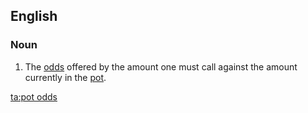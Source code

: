 ==English==

===Noun===
{{en-plural noun|[[pot]] [[odds]]}}

# {{context|poker|lang=en}} The [[odds]] offered by the amount one must call against the amount currently in the [[pot]].

[[ta:pot odds]]